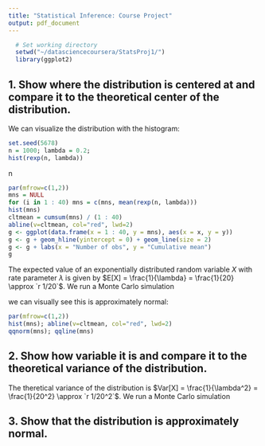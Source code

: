 ```yaml
---
title: "Statistical Inference: Course Project"
output: pdf_document
---
```


```r
  # Set working directory
  setwd("~/datasciencecoursera/StatsProj1/")
  library(ggplot2)
```
## 1. Show where the distribution is centered at and compare it to the theoretical center of the distribution.

We can visualize the distribution with the histogram:
```r
set.seed(5678)
n = 1000; lambda = 0.2;
hist(rexp(n, lambda))
```

n 
```r
par(mfrow=c(1,2))
mns = NULL
for (i in 1 : 40) mns = c(mns, mean(rexp(n, lambda)))
hist(mns)
cltmean = cumsum(mns) / (1 : 40)
abline(v=cltmean, col="red", lwd=2)
g <- ggplot(data.frame(x = 1 : 40, y = mns), aes(x = x, y = y))
g <- g + geom_hline(yintercept = 0) + geom_line(size = 2)
g <- g + labs(x = "Number of obs", y = "Cumulative mean")
g
```
The expected value of an exponentially distributed random variable $X$ with rate parameter $\lambda$ is given by $E[X] = \frac{1}{\lambda} = \frac{1}{20} \approx `r 1/20`$. We run a Monte Carlo simulation

we can visually see this is approximately normal:
```r
par(mfrow=c(1,2))
hist(mns); abline(v=cltmean, col="red", lwd=2)
qqnorm(mns); qqline(mns)
```
## 2. Show how variable it is and compare it to the theoretical variance of the distribution.

The theretical variance of the distribution is $Var[X] = \frac{1}{\lambda^2} = \frac{1}{20^2} \approx `r 1/20^2`$. We run a Monte Carlo simulation

## 3. Show that the distribution is approximately normal.

